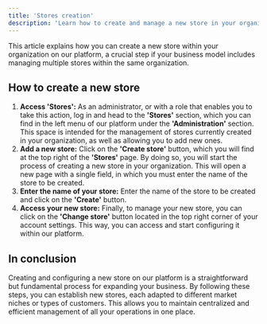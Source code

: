```yaml
---
title: 'Stores creation'
description: 'Learn how to create and manage a new store in your organization.'
---
```


This article explains how you can create a new store within your organization on our platform, a crucial step if your business model includes managing multiple stores within the same organization.

## How to create a new store

1. **Access 'Stores':** As an administrator, or with a role that enables you to take this action, log in and head to the **'Stores'** section, which you can find in the left menu of our platform under the **'Administration'** section. This space is intended for the management of stores currently created in your organization, as well as allowing you to add new ones.
2. **Add a new store:** Click on the **'Create store'** button, which you will find at the top right of the **'Stores'** page. By doing so, you will start the process of creating a new store in your organization. This will open a new page with a single field, in which you must enter the name of the store to be created.
3. **Enter the name of your store:** Enter the name of the store to be created and click on the **'Create'** button.
4. **Access your new store:** Finally, to manage your new store, you can click on the **'Change store'** button located in the top right corner of your account settings. This way, you can access and start configuring it within our platform.

## In conclusion

Creating and configuring a new store on our platform is a straightforward but fundamental process for expanding your business. By following these steps, you can establish new stores, each adapted to different market niches or types of customers. This allows you to maintain centralized and efficient management of all your operations in one place.